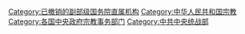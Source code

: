 {{Catmore}}

[[Category:已撤销的副部级国务院直属机构|Category:已撤销的副部级国务院直属机构]]
[[Category:中华人民共和国宗教|Category:中华人民共和国宗教]]
[[Category:各国中央政府宗教事务部门|Category:各国中央政府宗教事务部门]]
[[Category:中共中央统战部|Category:中共中央统战部]]